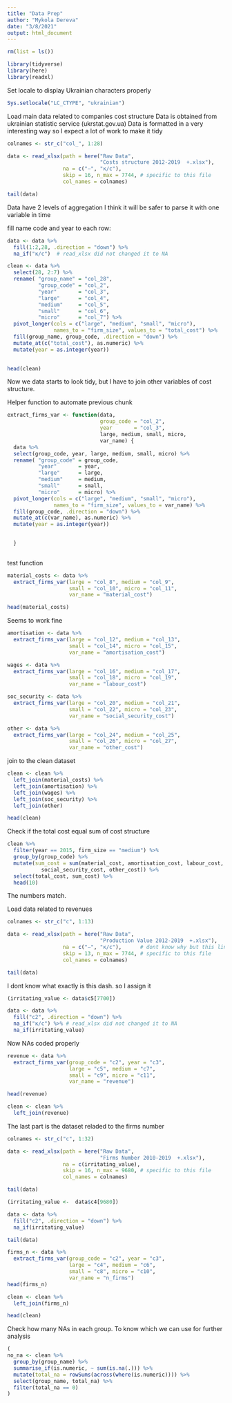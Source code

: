 ```yaml
---
title: "Data Prep"
author: "Mykola Dereva"
date: "3/8/2021"
output: html_document
---
```



```r
rm(list = ls())

library(tidyverse)
library(here)
library(readxl)
```


Set locale to display Ukrainian characters properly
```r
Sys.setlocale("LC_CTYPE", "ukrainian")
```

Load main data related to companies cost structure
Data is obtained from ukrainian statistic service (ukrstat.gov.ua)
Data is formatted in a very interesting way so I expect a lot of work to make it 
tidy



```r
colnames <- str_c("col_", 1:28) 

data <- read_xlsx(path = here("Raw Data",
                              "Costs structure 2012-2019  +.xlsx"),
                  na = c("−", "к/с"), 
                  skip = 16, n_max = 7744, # specific to this file
                  col_names = colnames)

```


```r
tail(data)
```

Data have 2 levels of aggregation I think it will be safer to parse it with
one variable in time


fill name code and year to each row:
```r
data <- data %>% 
  fill(1:2,28, .direction = "down") %>% 
  na_if("к/с")  # read_xlsx did not changed it to NA
```




```r
clean <- data %>% 
  select(28, 2:7) %>% 
  rename( "group_name" = "col_28",
          "group_code" = "col_2",
          "year"       = "col_3",
          "large"      = "col_4",
          "medium"     = "col_5",
          "small"      = "col_6",
          "micro"      = "col_7") %>% 
  pivot_longer(cols = c("large", "medium", "small", "micro"),
               names_to = "firm_size", values_to = "total_cost") %>%
  fill(group_name, group_code, .direction = "down") %>% 
  mutate_at(c("total_cost"), as.numeric) %>% 
  mutate(year = as.integer(year))

  
head(clean)
```



Now we data starts to look tidy, but I have to join other variables of cost 
structure. 


Helper function to automate previous chunk

```r
extract_firms_var <- function(data,
                              group_code = "col_2",
                              year       = "col_3",
                              large, medium, small, micro,
                              var_name) {
  data %>% 
  select(group_code, year, large, medium, small, micro) %>% 
  rename( "group_code" = group_code,
          "year"       = year,
          "large"      = large,
          "medium"     = medium,
          "small"      = small,
          "micro"      = micro) %>%
  pivot_longer(cols = c("large", "medium", "small", "micro"),
               names_to = "firm_size", values_to = var_name) %>% 
  fill(group_code, .direction = "down") %>% 
  mutate_at(c(var_name), as.numeric) %>% 
  mutate(year = as.integer(year))

  
  }
                              
```


test function
```r
material_costs <- data %>% 
  extract_firms_var(large = "col_8", medium = "col_9",
                    small = "col_10", micro = "col_11",
                    var_name = "material_cost")

head(material_costs)
```
Seems to work fine

```r
amortisation <- data %>% 
  extract_firms_var(large = "col_12", medium = "col_13",
                    small = "col_14", micro = "col_15",
                    var_name = "amortisation_cost")

wages <- data %>% 
  extract_firms_var(large = "col_16", medium = "col_17",
                    small = "col_18", micro = "col_19",
                    var_name = "labour_cost")

soc_security <- data %>% 
  extract_firms_var(large = "col_20", medium = "col_21",
                    small = "col_22", micro = "col_23",
                    var_name = "social_security_cost")

other <- data %>% 
  extract_firms_var(large = "col_24", medium = "col_25",
                    small = "col_26", micro = "col_27",
                    var_name = "other_cost")
```



join to the clean dataset
```r
clean <- clean %>%
  left_join(material_costs) %>% 
  left_join(amortisation) %>% 
  left_join(wages) %>% 
  left_join(soc_security) %>% 
  left_join(other)

head(clean)
```


Check if the total cost equal sum of cost structure
```r
clean %>% 
  filter(year == 2015, firm_size == "medium") %>%
  group_by(group_code) %>% 
  mutate(sum_cost = sum(material_cost, amortisation_cost, labour_cost,
           social_security_cost, other_cost)) %>% 
  select(total_cost, sum_cost) %>% 
  head(10)
```
The numbers match. 


Load data related to revenues



```r
colnames <- str_c("c", 1:13) 

data <- read_xlsx(path = here("Raw Data",
                              "Production Value 2012-2019  +.xlsx"),
                  na = c("−", "к/с"),      # dont know why but this line doesnt works
                  skip = 13, n_max = 7744, # specific to this file
                  col_names = colnames)

```


```r
tail(data)
```



I dont know what exactly is this dash.
so I assign it
```r
(irritating_value <- data$c5[7700])
```

```r
data <- data %>% 
  fill("c2", .direction = "down") %>% 
  na_if("к/с") %>% # read_xlsx did not changed it to NA
  na_if(irritating_value)
```

Now NAs coded properly


```r
revenue <- data %>% 
  extract_firms_var(group_code = "c2", year = "c3",
                    large = "c5", medium = "c7",
                    small = "c9", micro = "c11",
                    var_name = "revenue")

head(revenue)
```


```r
clean <- clean %>%
  left_join(revenue)
```



The last part is the dataset reladed to the firms number


```r
colnames <- str_c("c", 1:32) 

data <- read_xlsx(path = here("Raw Data",
                              "Firms Number 2010-2019  +.xlsx"),
                  na = c(irritating_value),    
                  skip = 16, n_max = 9680, # specific to this file
                  col_names = colnames)
```

```r
tail(data)
```

```r
(irritating_value <-  data$c4[9680])
```

```r
data <- data %>% 
  fill("c2", .direction = "down") %>% 
  na_if(irritating_value)
```


```r
tail(data)
```



```r
firms_n <- data %>% 
  extract_firms_var(group_code = "c2", year = "c3",
                    large = "c4", medium = "c6",
                    small = "c8", micro = "c10",
                    var_name = "n_firms")
head(firms_n)
```

```r
clean <- clean %>%
  left_join(firms_n)
```

```r
head(clean)
```


Check how many NAs in each group. 
To know which we can use for further analysis 

```r
(
no_na <- clean %>%
  group_by(group_name) %>% 
  summarise_if(is.numeric, ~ sum(is.na(.))) %>%
  mutate(total_na = rowSums(across(where(is.numeric)))) %>% 
  select(group_name, total_na) %>% 
  filter(total_na == 0)
)
```


